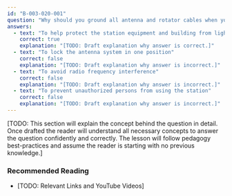 ```yaml
---
id: "B-003-020-001"
question: "Why should you ground all antenna and rotator cables when your station is not in use?"
answers:
  - text: "To help protect the station equipment and building from lightning damage"
    correct: true
    explanation: "[TODO: Draft explanation why answer is correct.]"
  - text: "To lock the antenna system in one position"
    correct: false
    explanation: "[TODO: Draft explanation why answer is incorrect.]"
  - text: "To avoid radio frequency interference"
    correct: false
    explanation: "[TODO: Draft explanation why answer is incorrect.]"
  - text: "To prevent unauthorized persons from using the station"
    correct: false
    explanation: "[TODO: Draft explanation why answer is incorrect.]"
---
```


[TODO: This section will explain the concept behind the question in detail. Once drafted the reader will understand all necessary concepts to answer the question confidently and correctly. The lesson will follow pedagogy best-practices and assume the reader is starting with no previous knowledge.]

### Recommended Reading

- [TODO: Relevant Links and YouTube Videos]

